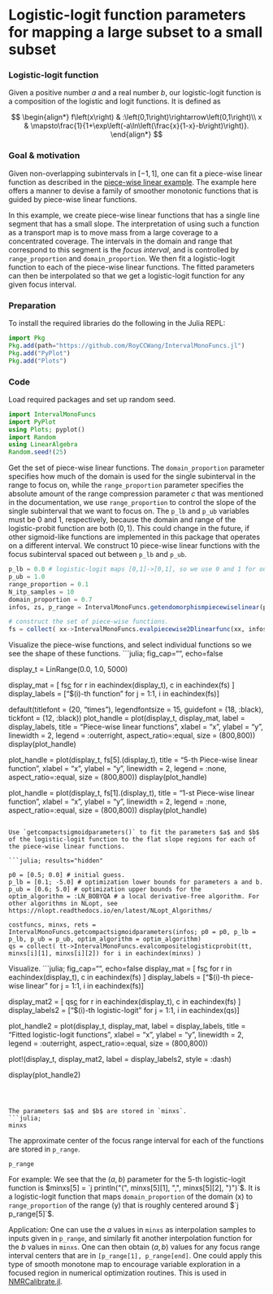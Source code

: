 # Logistic-logit function parameters for mapping a large subset to a small subset

### Logistic-logit function
Given a positive number $a$ and a real number $b$, our logistic-logit function is a composition of the logistic and logit functions. It is defined as 

$$
\begin{align*}
f\left(x\right) & :\left(0,1\right)\rightarrow\left(0,1\right)\\
x & \mapsto\frac{1}{1+\exp\left(-a\ln\left(\frac{x}{1-x}-b\right)\right)}.
\end{align*}
$$

### Goal & motivation
Given non-overlapping subintervals in $[-1,1]$, one can fit a piece-wise linear function as described in the [piece-wise linear example](piece-wise_linear.html). The example here offers a manner to devise a family of smoother monotonic functions that is guided by piece-wise linear functions.

In this example, we create piece-wise linear functions that has a single line segment that has a small slope. The interpretation of using such a function as a transport map is to move mass from a large coverage to a concentrated coverage. The intervals in the domain and range that correspond to this segment is the *focus interval*, and is controlled by `range_proportion` and `domain_proportion`. We then fit a logistic-logit function to each of the piece-wise linear functions. The fitted parameters can then be interpolated so that we get a logistic-logit function for any given focus interval.

### Preparation
To install the required libraries do the following in the Julia REPL:
```julia
import Pkg
Pkg.add(path="https://github.com/RoyCCWang/IntervalMonoFuncs.jl")
Pkg.add("PyPlot")
Pkg.add("Plots")
```

### Code
Load required packages and set up random seed.
```julia
import IntervalMonoFuncs
import PyPlot
using Plots; pyplot()
import Random
using LinearAlgebra
Random.seed!(25)
```

Get the set of piece-wise linear functions. The `domain_proportion` parameter specifies how much of the domain is used for the single subinterval in the range to focus on, while the `range_proportion` parameter specifies the absolute amount of the range compression parameter $c$ that was mentioned in the documentation, we use `range_proportion` to control the slope of the single subinterval that we want to focus on. The `p_lb` and `p_ub` variables must be 0 and 1, respectively, because the domain and range of the logistic-probit function are both $(0,1)$. This could change in the future, if other sigmoid-like functions are implemented in this package that operates on a different interval. We construct 10 piece-wise linear functions with the focus subinterval spaced out between `p_lb` and `p_ub`.
```julia
p_lb = 0.0 # logistic-logit maps [0,1]->[0,1], so we use 0 and 1 for our bounds.
p_ub = 1.0
range_proportion = 0.1
N_itp_samples = 10
domain_proportion = 0.7
infos, zs, p_range = IntervalMonoFuncs.getendomorphismpiecewiselinear(p_lb, p_ub, range_proportion; N_itp_samples = N_itp_samples, domain_proportion = domain_proportion)

# construct the set of piece-wise functions.
fs = collect( xx->IntervalMonoFuncs.evalpiecewise2Dlinearfunc(xx, infos[i]) for i in eachindex(infos) )

```



Visualize the piece-wise functions, and select individual functions so we see the shape of these functions.
```julia; fig_cap="", echo=false

display_t = LinRange(0.0, 1.0, 5000)

display_mat = [ fs[c](display_t[r]) for r in eachindex(display_t), c in eachindex(fs) ]
display_labels = ["$(i)-th function" for j = 1:1, i in eachindex(fs)]

default(titlefont = (20, "times"), legendfontsize = 15, guidefont = (18, :black),
tickfont = (12, :black))
plot_handle = plot(display_t, display_mat,
label = display_labels,
title = "Piece-wise linear functions",
xlabel = "x",
ylabel = "y",
linewidth = 2, legend = :outerright, aspect_ratio=:equal, size = (800,800))
display(plot_handle)

plot_handle = plot(display_t, fs[5].(display_t),
title = "5-th Piece-wise linear function",
xlabel = "x",
ylabel = "y",
linewidth = 2, legend = :none, aspect_ratio=:equal, size = (800,800))
display(plot_handle)

plot_handle = plot(display_t, fs[1].(display_t),
title = "1-st Piece-wise linear function",
xlabel = "x",
ylabel = "y",
linewidth = 2, legend = :none, aspect_ratio=:equal, size = (800,800))
display(plot_handle)
```

Use `getcompactsigmoidparameters()` to fit the parameters $a$ and $b$ of the logistic-logit function to the flat slope regions for each of the piece-wise linear functions.

```julia; results="hidden"

p0 = [0.5; 0.0] # initial guess.
p_lb = [0.1; -5.0] # optimization lower bounds for parameters a and b.
p_ub = [0.6; 5.0] # optimization upper bounds for the
optim_algorithm = :LN_BOBYQA # a local derivative-free algorithm. For other algorithms in NLopt, see https://nlopt.readthedocs.io/en/latest/NLopt_Algorithms/

costfuncs, minxs, rets = IntervalMonoFuncs.getcompactsigmoidparameters(infos; p0 = p0, p_lb = p_lb, p_ub = p_ub, optim_algorithm = optim_algorithm)
qs = collect( tt->IntervalMonoFuncs.evalcompositelogisticprobit(tt, minxs[i][1], minxs[i][2]) for i in eachindex(minxs) )
```

Visualize.
```julia; fig_cap="", echo=false
display_mat = [ fs[c](display_t[r]) for r in eachindex(display_t), c in eachindex(fs) ]
display_labels = ["$(i)-th piece-wise linear" for j = 1:1, i in eachindex(fs)]

display_mat2 = [ qs[c](display_t[r]) for r in eachindex(display_t), c in eachindex(fs) ]
display_labels2 = ["$(i)-th logistic-logit" for j = 1:1, i in eachindex(qs)]

plot_handle2 = plot(display_t, display_mat,
label = display_labels,
title = "Fitted logistic-logit functions",
xlabel = "x",
ylabel = "y",
linewidth = 2, legend = :outerright, aspect_ratio=:equal, size = (800,800))

plot!(display_t, display_mat2,
label = display_labels2,
style = :dash)

display(plot_handle2)
```



The parameters $a$ and $b$ are stored in `minxs`.
```julia;
minxs
```

The approximate center of the focus range interval for each of the functions are stored in `p_range`.
```julia;
p_range
```

For example:
We see that the $(a,b)$ parameter for the 5-th logistic-logit function is $minxs[5] = `j println("(", minxs[5][1], ",", minxs[5][2], ")")`$. It is a logistic-logit function that maps `domain_proportion` of the domain (x) to `range_proportion` of the range (y) that is roughly centered around $`j p_range[5]`$.

Application:
One can use the $a$ values in `minxs` as interpolation samples to inputs given in `p_range`, and similarly fit another interpolation function for the $b$ values in `minxs`. One can then obtain $(a,b)$ values for any focus range interval centers that are in `[p_range[1], p_range[end]`. One could apply this type of smooth monotone map to encourage variable exploration in a focused region in numerical optimization routines. This is used in [NMRCalibrate.jl](https://github.com/AI4DBiological-Systems/NMRCalibrate.jl).